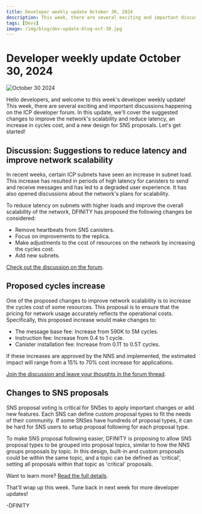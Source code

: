 ```yaml
---
title: Developer weekly update October 30, 2024
description: This week, there are several exciting and important discussions happening on the ICP developer forum. In this update, we'll cover the suggested changes to improve the network's scalability and reduce latency, an increase in cycles cost, and a new design for SNS proposals.
tags: [Devs]
image: /img/blog/dev-update-blog-oct-30.jpg
---
```


# Developer weekly update October 30, 2024

![October 30 2024](../../static/img/blog/dev-update-blog-oct-30.jpg)

Hello developers, and welcome to this week's developer weekly update! This week, there are several exciting and important discussions happening on the ICP developer forum. In this update, we'll cover the suggested changes to improve the network's scalability and reduce latency, an increase in cycles cost, and a new design for SNS proposals. Let's get started!


## Discussion: Suggestions to reduce latency and improve network scalability

In recent weeks, certain ICP subnets have seen an increase in subnet load. This increase has resulted in periods of high latency for canisters to send and receive messages and has led to a degraded user experience. It has also opened discussions about the network's plans for scalability.

To reduce latency on subnets with higher loads and improve the overall scalability of the network, DFINITY has proposed the following changes be considered:

- Remove heartbeats from SNS canisters.
- Focus on improvements to the replica.
- Make adjustments to the cost of resources on the network by increasing the cycles cost.
- Add new subnets.

[Check out the discussion on the forum](https://forum.dfinity.org/t/suggested-measures-to-reduce-latency-and-improve-icp-scalability/36564).

## Proposed cycles increase

One of the proposed changes to improve network scalability is to increase the cycles cost of some resources. This proposal is to ensure that the pricing for network usage accurately reflects the operational costs. Specifically, this proposed increase would make changes to:

- The message base fee: Increase from 590K to 5M cycles.
- Instruction fee: Increase from 0.4 to 1 cycle.
- Canister installation fee: Increase from 0.1T to 0.5T cycles.

If these increases are approved by the NNS and implemented, the estimated impact will range from a 15% to 70% cost increase for applications.

[Join the discussion and leave your thoughts in the forum thread](https://forum.dfinity.org/t/evaluating-compute-pricing-in-response-to-increased-demand-on-the-internet-computer-protocol/36565/1).

## Changes to SNS proposals

SNS proposal voting is critical for SNSes to apply important changes or add new features. Each SNS can define custom proposal types to fit the needs of their community. If some SNSes have hundreds of proposal types, it can be hard for SNS users to setup proposal following for each proposal type.

To make SNS proposal following easier, DFINITY is proposing to allow SNS proposal types to be grouped into proposal topics, similar to how the NNS groups proposals by topic. In this design, built-in and custom proposals could be within the same topic, and a topic can be defined as 'critical', setting all proposals within that topic as 'critical' proposals.

Want to learn more? [Read the full details](https://forum.dfinity.org/t/sns-topics-design/36779).

That'll wrap up this week. Tune back in next week for more developer updates!

-DFINITY